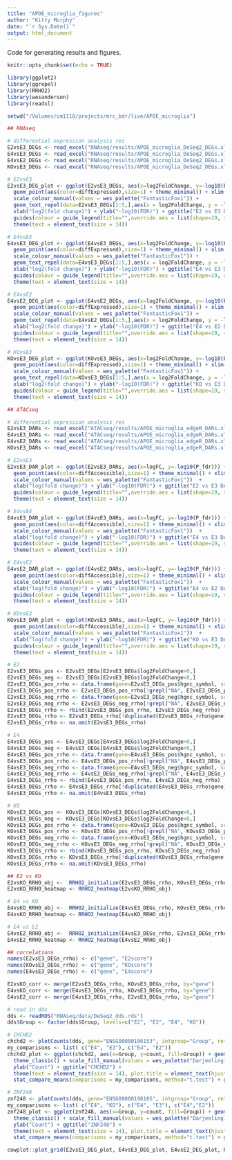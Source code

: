 ```yaml
---
title: "APOE_microglia_figures"
author: "Kitty Murphy"
date: "`r Sys.Date()`"
output: html_document
---
```


Code for generating results and figures.

```r
knitr::opts_chunk$set(echo = TRUE)

library(ggplot2)
library(ggrepel)
library(RRHO2)
library(wesanderson)
library(readxl)
```


```r

setwd("/Volumes/cm1118/projects/mrc_bdr/live/APOE_microglia")

## RNAseq 

# differential expression analysis res
E2vsE3_DEGs <- read_excel("RNAseq/results/APOE_microglia_DeSeq2_DEGs.xlsx", sheet = "E2vsE3")
E4vsE3_DEGs <- read_excel("RNAseq/results/APOE_microglia_DeSeq2_DEGs.xlsx", sheet = "E4vsE3")
E4vsE2_DEGs <- read_excel("RNAseq/results/APOE_microglia_DeSeq2_DEGs.xlsx", sheet = "E4vsE2")
KOvsE3_DEGs <- read_excel("RNAseq/results/APOE_microglia_DeSeq2_DEGs.xlsx", sheet = "KOvsE3")

# E2vsE3
E2vsE3_DEG_plot <- ggplot(E2vsE3_DEGs, aes(x=log2FoldChange, y=-log10(P_fdr))) + 
  geom_point(aes(color=diffExpressed),size=1) + theme_minimal() + xlim(-20,20) + 
  scale_colour_manual(values = wes_palette("FantasticFox1")) + 
  geom_text_repel(data=E2vsE3_DEGs[1:5,],aes(x = log2FoldChange, y = -log10(P_fdr),label=hgnc_symbol, color=diffExpressed, size=14), show.legend=FALSE) + 
  xlab("log2(fold change)") + ylab("-log10(FDR)") + ggtitle("E2 vs E3 DEGs") + 
  guides(colour = guide_legend(title="",override.aes = list(shape=19, size=2))) + 
  theme(text = element_text(size = 14)) 

# E4vsE3 
E4vsE3_DEG_plot <- ggplot(E4vsE3_DEGs, aes(x=log2FoldChange, y=-log10(P_fdr))) + 
  geom_point(aes(color=diffExpressed),size=1) + theme_minimal() + xlim(-10,10) + 
  scale_colour_manual(values = wes_palette("FantasticFox1")) + 
  geom_text_repel(data=E4vsE3_DEGs[1:5,],aes(x = log2FoldChange, y = -log10(P_fdr),label=hgnc_symbol, color=diffExpressed, size=14), show.legend=FALSE) + 
  xlab("log2(fold change)") + ylab("-log10(FDR)") + ggtitle("E4 vs E3 DEGs") + 
  guides(colour = guide_legend(title="",override.aes = list(shape=19, size=2))) + 
  theme(text = element_text(size = 14)) 

# E4vsE2
E4vsE2_DEG_plot <- ggplot(E4vsE2_DEGs, aes(x=log2FoldChange, y=-log10(P_fdr))) + 
  geom_point(aes(color=diffExpressed),size=1) + theme_minimal() + xlim(-20,20) + 
  scale_colour_manual(values = wes_palette("FantasticFox1")) + 
  geom_text_repel(data=E4vsE2_DEGs[1:5,],aes(x = log2FoldChange, y = -log10(P_fdr),label=hgnc_symbol, color=diffExpressed, size=14), show.legend=FALSE) + 
  xlab("log2(fold change)") + ylab("-log10(FDR)") + ggtitle("E4 vs E2 DEGs") + 
  guides(colour = guide_legend(title="",override.aes = list(shape=19, size=2))) + 
  theme(text = element_text(size = 14)) 

# KOvsE3
KOvsE3_DEG_plot <- ggplot(KOvsE3_DEGs, aes(x=log2FoldChange, y=-log10(P_fdr))) + 
  geom_point(aes(color=diffExpressed),size=1) + theme_minimal() + xlim(-20,20) + 
  scale_colour_manual(values = wes_palette("FantasticFox1")) + 
  geom_text_repel(data=KOvsE3_DEGs[1:5,],aes(x = log2FoldChange, y = -log10(P_fdr),label=hgnc_symbol, color=diffExpressed, size=14), show.legend=FALSE) + 
  xlab("log2(fold change)") + ylab("-log10(FDR)") + ggtitle("KO vs E3 DEGs") + 
  guides(colour = guide_legend(title="",override.aes = list(shape=19, size=2))) + 
  theme(text = element_text(size = 14)) 

## ATACseq

# differential expression analysis res
E2vsE3_DARs <- read_excel("ATACseq/results/APOE_microglia_edgeR_DARs.xlsx", sheet = "E2vsE3")
E4vsE3_DARs <- read_excel("ATACseq/results/APOE_microglia_edgeR_DARs.xlsx", sheet = "E4vsE3")
E4vsE2_DARs <- read_excel("ATACseq/results/APOE_microglia_edgeR_DARs.xlsx", sheet = "E4vsE2")
KOvsE3_DARs <- read_excel("ATACseq/results/APOE_microglia_edgeR_DARs.xlsx", sheet = "KOvsE3")

# E2vsE3
E2vsE3_DAR_plot <- ggplot(E2vsE3_DARs, aes(x=logFC, y=-log10(P_fdr))) + 
  geom_point(aes(color=diffAccessible),size=1) + theme_minimal() + xlim(-10,10) + 
  scale_colour_manual(values = wes_palette("FantasticFox1"))  + 
  xlab("log(fold change)") + ylab("-log10(FDR)") + ggtitle("E2 vs E3 DARs") + 
  guides(colour = guide_legend(title="",override.aes = list(shape=19, size=2))) + 
  theme(text = element_text(size = 14)) 

# E4vsE4
E4vsE3_DAR_plot <- ggplot(E4vsE3_DARs, aes(x=logFC, y=-log10(P_fdr))) + 
  geom_point(aes(color=diffAccessible),size=1) + theme_minimal() + xlim(-10,10) + 
  scale_colour_manual(values = wes_palette("FantasticFox1"))  + 
  xlab("log(fold change)") + ylab("-log10(FDR)") + ggtitle("E4 vs E3 DARs") + 
  guides(colour = guide_legend(title="",override.aes = list(shape=19, size=2))) + 
  theme(text = element_text(size = 14))

# E4vsE2
E4vsE2_DAR_plot <- ggplot(E4vsE2_DARs, aes(x=logFC, y=-log10(P_fdr))) + 
  geom_point(aes(color=diffAccessible),size=1) + theme_minimal() + xlim(-10,10) + 
  scale_colour_manual(values = wes_palette("FantasticFox1"))  + 
  xlab("log(fold change)") + ylab("-log10(FDR)") + ggtitle("E4 vs E2 DARs") + 
  guides(colour = guide_legend(title="",override.aes = list(shape=19, size=2))) + 
  theme(text = element_text(size = 14))

# KOvsE3
KOvsE3_DAR_plot <- ggplot(KOvsE3_DARs, aes(x=logFC, y=-log10(P_fdr))) + 
  geom_point(aes(color=diffAccessible),size=1) + theme_minimal() + xlim(-10,10) + 
  scale_colour_manual(values = wes_palette("FantasticFox1"))  + 
  xlab("log(fold change)") + ylab("-log10(FDR)") + ggtitle("KO vs E3 DARs") + 
  guides(colour = guide_legend(title="",override.aes = list(shape=19, size=2))) + 
  theme(text = element_text(size = 14))

```

```r

# E2
E2vsE3_DEGs_pos <- E2vsE3_DEGs[E2vsE3_DEGs$log2FoldChange>0,]
E2vsE3_DEGs_neg <- E2vsE3_DEGs[E2vsE3_DEGs$log2FoldChange<0,]
E2vsE3_DEGs_pos_rrho <- data.frame(gene=E2vsE3_DEGs_pos$hgnc_symbol, score=-log10(E2vsE3_DEGs_pos$pvalue))
E2vsE3_DEGs_pos_rrho <- E2vsE3_DEGs_pos_rrho[!grepl("NA", E2vsE3_DEGs_pos_rrho$gene),]
E2vsE3_DEGs_neg_rrho <- data.frame(gene=E2vsE3_DEGs_neg$hgnc_symbol, score=-log10(E2vsE3_DEGs_neg$pvalue)*-1)
E2vsE3_DEGs_neg_rrho <- E2vsE3_DEGs_neg_rrho[!grepl("NA", E2vsE3_DEGs_neg_rrho$gene),]
E2vsE3_DEGs_rrho <- rbind(E2vsE3_DEGs_pos_rrho, E2vsE3_DEGs_neg_rrho)
E2vsE3_DEGs_rrho <- E2vsE3_DEGs_rrho[!duplicated(E2vsE3_DEGs_rrho$gene),]
E2vsE3_DEGs_rrho <- na.omit(E2vsE3_DEGs_rrho)

# E4
E4vsE3_DEGs_pos <- E4vsE3_DEGs[E4vsE3_DEGs$log2FoldChange>0,]
E4vsE3_DEGs_neg <- E4vsE3_DEGs[E4vsE3_DEGs$log2FoldChange<0,]
E4vsE3_DEGs_pos_rrho <- data.frame(gene=E4vsE3_DEGs_pos$hgnc_symbol, score=-log10(E4vsE3_DEGs_pos$pvalue))
E4vsE3_DEGs_pos_rrho <- E4vsE3_DEGs_pos_rrho[!grepl("NA", E4vsE3_DEGs_pos_rrho$gene),]
E4vsE3_DEGs_neg_rrho <- data.frame(gene=E4vsE3_DEGs_neg$hgnc_symbol, score=-log10(E4vsE3_DEGs_neg$pvalue)*-1)
E4vsE3_DEGs_neg_rrho <- E4vsE3_DEGs_neg_rrho[!grepl("NA", E4vsE3_DEGs_neg_rrho$gene),]
E4vsE3_DEGs_rrho <- rbind(E4vsE3_DEGs_pos_rrho, E4vsE3_DEGs_neg_rrho)
E4vsE3_DEGs_rrho <- E4vsE3_DEGs_rrho[!duplicated(E4vsE3_DEGs_rrho$gene),]
E4vsE3_DEGs_rrho <- na.omit(E4vsE3_DEGs_rrho)

# KO
KOvsE3_DEGs_pos <- KOvsE3_DEGs[KOvsE3_DEGs$log2FoldChange>0,]
KOvsE3_DEGs_neg <- KOvsE3_DEGs[KOvsE3_DEGs$log2FoldChange<0,]
KOvsE3_DEGs_pos_rrho <- data.frame(gene=KOvsE3_DEGs_pos$hgnc_symbol, score=-log10(KOvsE3_DEGs_pos$pvalue))
KOvsE3_DEGs_pos_rrho <- KOvsE3_DEGs_pos_rrho[!grepl("NA", KOvsE3_DEGs_pos_rrho$gene),]
KOvsE3_DEGs_neg_rrho <- data.frame(gene=KOvsE3_DEGs_neg$hgnc_symbol, score=-log10(KOvsE3_DEGs_neg$pvalue)*-1)
KOvsE3_DEGs_neg_rrho <- KOvsE3_DEGs_neg_rrho[!grepl("NA", KOvsE3_DEGs_neg_rrho$gene),]
KOvsE3_DEGs_rrho <- rbind(KOvsE3_DEGs_pos_rrho, KOvsE3_DEGs_neg_rrho)
KOvsE3_DEGs_rrho <- KOvsE3_DEGs_rrho[!duplicated(KOvsE3_DEGs_rrho$gene),]
KOvsE3_DEGs_rrho <- na.omit(KOvsE3_DEGs_rrho)

## E2 vs KO 
E2vsKO_RRHO_obj <-  RRHO2_initialize(E2vsE3_DEGs_rrho, KOvsE3_DEGs_rrho, labels = c("E2 vs E3", "KO vs E3"), log10.ind=TRUE)
E2vsKO_RRHO_heatmap <- RRHO2_heatmap(E2vsKO_RRHO_obj)

# E4 vs KO 
E4vsKO_RRHO_obj <-  RRHO2_initialize(E4vsE3_DEGs_rrho, KOvsE3_DEGs_rrho, labels = c("E4 vs E3", "KO vs E3"), log10.ind=TRUE)
E4vsKO_RRHO_heatmap <- RRHO2_heatmap(E4vsKO_RRHO_obj)

# E4 vs E2
E4vsE2_RRHO_obj <-  RRHO2_initialize(E4vsE3_DEGs_rrho, E2vsE3_DEGs_rrho, labels = c("E4 vs E3", "E2 vs E3"), log10.ind=TRUE)
E4vsE2_RRHO_heatmap <- RRHO2_heatmap(E4vsE2_RRHO_obj)

## correlations
names(E2vsE3_DEGs_rrho) <- c("gene", "E2score")
names(KOvsE3_DEGs_rrho) <- c("gene", "KOscore")
names(E4vsE3_DEGs_rrho) <- c("gene", "E4score")

E2vsKO_corr <- merge(E2vsE3_DEGs_rrho, KOvsE3_DEGs_rrho, by="gene")
E4vsKO_corr <- merge(E4vsE3_DEGs_rrho, KOvsE3_DEGs_rrho, by="gene")
E4vsE2_corr <- merge(E4vsE3_DEGs_rrho, E2vsE3_DEGs_rrho, by="gene")
``` 

```r
# read in dds 
dds <- readRDS("RNAseq/data/DeSeq2_dds.rds")
dds$Group <- factor(dds$Group, levels=c("E2", "E3", "E4", "KO"))

# CHCHD2 
chchd2 <- plotCounts(dds, gene="ENSG00000106153", intgroup="Group", returnData = TRUE)
my_comparisons <- list( c("E4", "E3"), c("E4", "E2"))
chchd2_plot <- ggplot(chchd2, aes(x=Group, y=count, fill=Group)) + geom_boxplot() + 
  theme_classic() + scale_fill_manual(values = wes_palette("Darjeeling1")) + 
  ylab("Count") + ggtitle("CHCHD2") + 
  theme(text = element_text(size = 14), plot.title = element_text(hjust = 0.5, face="italic")) + 
  stat_compare_means(comparisons = my_comparisons, method="t.test") + geom_jitter()

# ZNF248 
znf248 <- plotCounts(dds, gene="ENSG00000198105", intgroup="Group", returnData=TRUE)
my_comparisons <- list( c("E4", "KO"), c("E4", "E3"), c("E4","E2"))
znf248_plot <- ggplot(znf248, aes(x=Group, y=count, fill=Group)) + geom_boxplot() + 
  theme_classic() + scale_fill_manual(values = wes_palette("Darjeeling1")) + 
  ylab("Count") + ggtitle("ZNF248") + 
  theme(text = element_text(size = 14), plot.title = element_text(hjust = 0.5, face="italic")) + 
  stat_compare_means(comparisons = my_comparisons, method="t.test") + geom_jitter()
``` 

```r
cowplot::plot_grid(E2vsE3_DEG_plot, E4vsE3_DEG_plot, E4vsE2_DEG_plot, KOvsE3_DEG_plot, E2vsE3_DAR_plot, E4vsE3_DAR_plot, E4vsE2_DAR_plot, KOvsE3_DAR_plot, nrow = 2, ncol=1, labels=c("a","b","c", "d", "e", "f", "g", "h"))
``` 